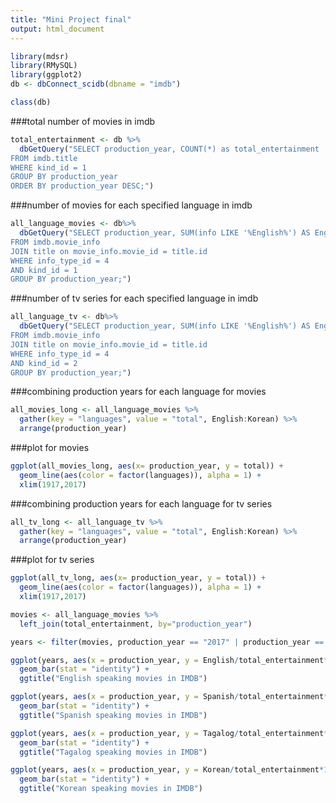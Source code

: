 ```yaml
---
title: "Mini Project final"
output: html_document
---
```


```r
library(mdsr)
library(RMySQL)
library(ggplot2)
db <- dbConnect_scidb(dbname = "imdb")
```

```r
class(db)
```

###total number of movies in imdb
```r
total_entertainment <- db %>% 
  dbGetQuery("SELECT production_year, COUNT(*) as total_entertainment
FROM imdb.title
WHERE kind_id = 1
GROUP BY production_year
ORDER BY production_year DESC;")
```

###number of movies for each specified language in imdb
```r
all_language_movies <- db%>%
  dbGetQuery("SELECT production_year, SUM(info LIKE '%English%') AS English, SUM(info LIKE '%Tagalog%') AS Tagalog, SUM(info LIKE '%Spanish%') AS Spanish, SUM(info LIKE '%Korean%') as Korean 
FROM imdb.movie_info
JOIN title on movie_info.movie_id = title.id
WHERE info_type_id = 4
AND kind_id = 1
GROUP BY production_year;")
```

###number of tv series for each specified language in imdb
```r
all_language_tv <- db%>%
  dbGetQuery("SELECT production_year, SUM(info LIKE '%English%') AS English, SUM(info LIKE '%Tagalog%') AS Tagalog, SUM(info LIKE '%Spanish%') AS Spanish, SUM(info LIKE '%Korean%') as Korean 
FROM imdb.movie_info
JOIN title on movie_info.movie_id = title.id
WHERE info_type_id = 4
AND kind_id = 2
GROUP BY production_year;")
```

###combining production years for each language for movies
```r
all_movies_long <- all_language_movies %>%
  gather(key = "languages", value = "total", English:Korean) %>%
  arrange(production_year)
```

###plot for movies
```r
ggplot(all_movies_long, aes(x= production_year, y = total)) +
  geom_line(aes(color = factor(languages)), alpha = 1) +
  xlim(1917,2017)
```

###combining production years for each language for tv series
```r
all_tv_long <- all_language_tv %>%
  gather(key = "languages", value = "total", English:Korean) %>%
  arrange(production_year)
```

###plot for tv series
```r
ggplot(all_tv_long, aes(x= production_year, y = total)) +
  geom_line(aes(color = factor(languages)), alpha = 1) +
  xlim(1917,2017)
```

```r
movies <- all_language_movies %>%
  left_join(total_entertainment, by="production_year")

```

```r
years <- filter(movies, production_year == "2017" | production_year == "2007" | production_year == "1997")

ggplot(years, aes(x = production_year, y = English/total_entertainment*100)) +
  geom_bar(stat = "identity") +
  ggtitle("English speaking movies in IMDB") 

ggplot(years, aes(x = production_year, y = Spanish/total_entertainment*100)) +
  geom_bar(stat = "identity") +
  ggtitle("Spanish speaking movies in IMDB")

ggplot(years, aes(x = production_year, y = Tagalog/total_entertainment*100)) +
  geom_bar(stat = "identity") +
  ggtitle("Tagalog speaking movies in IMDB")

ggplot(years, aes(x = production_year, y = Korean/total_entertainment*100)) +
  geom_bar(stat = "identity") +
  ggtitle("Korean speaking movies in IMDB")

```
